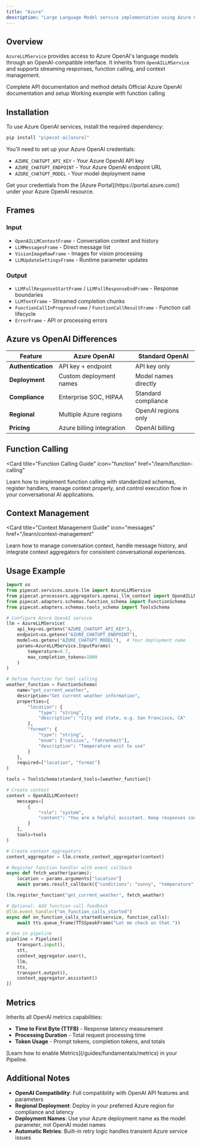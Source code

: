 ```yaml
---
title: "Azure"
description: "Large Language Model service implementation using Azure OpenAI API"
---
```


## Overview

`AzureLLMService` provides access to Azure OpenAI's language models through an OpenAI-compatible interface. It inherits from `OpenAILLMService` and supports streaming responses, function calling, and context management.

<CardGroup cols={3}>
  <Card
    title="API Reference"
    icon="code"
    href="https://reference-server.pipecat.ai/en/latest/api/pipecat.services.azure.llm.html"
  >
    Complete API documentation and method details
  </Card>
  <Card
    title="Azure OpenAI Docs"
    icon="book"
    href="https://learn.microsoft.com/en-us/azure/ai-services/openai/"
  >
    Official Azure OpenAI documentation and setup
  </Card>
  <Card
    title="Example Code"
    icon="play"
    href="https://github.com/pipecat-ai/pipecat/blob/main/examples/foundational/14h-function-calling-azure.py"
  >
    Working example with function calling
  </Card>
</CardGroup>

## Installation

To use Azure OpenAI services, install the required dependency:

```bash
pip install "pipecat-ai[azure]"
```

You'll need to set up your Azure OpenAI credentials:

- `AZURE_CHATGPT_API_KEY` - Your Azure OpenAI API key
- `AZURE_CHATGPT_ENDPOINT` - Your Azure OpenAI endpoint URL
- `AZURE_CHATGPT_MODEL` - Your model deployment name

<Tip>
  Get your credentials from the [Azure Portal](https://portal.azure.com/) under
  your Azure OpenAI resource.
</Tip>

## Frames

### Input

- `OpenAILLMContextFrame` - Conversation context and history
- `LLMMessagesFrame` - Direct message list
- `VisionImageRawFrame` - Images for vision processing
- `LLMUpdateSettingsFrame` - Runtime parameter updates

### Output

- `LLMFullResponseStartFrame` / `LLMFullResponseEndFrame` - Response boundaries
- `LLMTextFrame` - Streamed completion chunks
- `FunctionCallInProgressFrame` / `FunctionCallResultFrame` - Function call lifecycle
- `ErrorFrame` - API or processing errors

## Azure vs OpenAI Differences

| Feature            | Azure OpenAI              | Standard OpenAI      |
| ------------------ | ------------------------- | -------------------- |
| **Authentication** | API key + endpoint        | API key only         |
| **Deployment**     | Custom deployment names   | Model names directly |
| **Compliance**     | Enterprise SOC, HIPAA     | Standard compliance  |
| **Regional**       | Multiple Azure regions    | OpenAI regions only  |
| **Pricing**        | Azure billing integration | OpenAI billing       |

## Function Calling

<Card
  title="Function Calling Guide"
  icon="function"
  href="/learn/function-calling"
>
  Learn how to implement function calling with standardized schemas, register
  handlers, manage context properly, and control execution flow in your
  conversational AI applications.
</Card>

## Context Management

<Card
  title="Context Management Guide"
  icon="messages"
  href="/learn/context-management"
>
  Learn how to manage conversation context, handle message history, and
  integrate context aggregators for consistent conversational experiences.
</Card>

## Usage Example

```python
import os
from pipecat.services.azure.llm import AzureLLMService
from pipecat.processors.aggregators.openai_llm_context import OpenAILLMContext
from pipecat.adapters.schemas.function_schema import FunctionSchema
from pipecat.adapters.schemas.tools_schema import ToolsSchema

# Configure Azure OpenAI service
llm = AzureLLMService(
    api_key=os.getenv("AZURE_CHATGPT_API_KEY"),
    endpoint=os.getenv("AZURE_CHATGPT_ENDPOINT"),
    model=os.getenv("AZURE_CHATGPT_MODEL"),  # Your deployment name
    params=AzureLLMService.InputParams(
        temperature=0.7,
        max_completion_tokens=1000
    )
)

# Define function for tool calling
weather_function = FunctionSchema(
    name="get_current_weather",
    description="Get current weather information",
    properties={
        "location": {
            "type": "string",
            "description": "City and state, e.g. San Francisco, CA"
        },
        "format": {
            "type": "string",
            "enum": ["celsius", "fahrenheit"],
            "description": "Temperature unit to use"
        }
    },
    required=["location", "format"]
)

tools = ToolsSchema(standard_tools=[weather_function])

# Create context
context = OpenAILLMContext(
    messages=[
        {
            "role": "system",
            "content": "You are a helpful assistant. Keep responses concise for voice output."
        }
    ],
    tools=tools
)

# Create context aggregators
context_aggregator = llm.create_context_aggregator(context)

# Register function handler with event callback
async def fetch_weather(params):
    location = params.arguments["location"]
    await params.result_callback({"conditions": "sunny", "temperature": "75°F"})

llm.register_function("get_current_weather", fetch_weather)

# Optional: Add function call feedback
@llm.event_handler("on_function_calls_started")
async def on_function_calls_started(service, function_calls):
    await tts.queue_frame(TTSSpeakFrame("Let me check on that."))

# Use in pipeline
pipeline = Pipeline([
    transport.input(),
    stt,
    context_aggregator.user(),
    llm,
    tts,
    transport.output(),
    context_aggregator.assistant()
])
```

## Metrics

Inherits all OpenAI metrics capabilities:

- **Time to First Byte (TTFB)** - Response latency measurement
- **Processing Duration** - Total request processing time
- **Token Usage** - Prompt tokens, completion tokens, and totals

<Info>
  [Learn how to enable Metrics](/guides/fundamentals/metrics) in your Pipeline.
</Info>

## Additional Notes

- **OpenAI Compatibility**: Full compatibility with OpenAI API features and parameters
- **Regional Deployment**: Deploy in your preferred Azure region for compliance and latency
- **Deployment Names**: Use your Azure deployment name as the model parameter, not OpenAI model names
- **Automatic Retries**: Built-in retry logic handles transient Azure service issues
